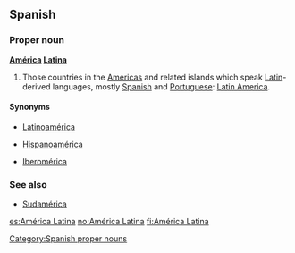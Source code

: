 ==Spanish==

===Proper noun===
'''[[América]] [[Latina]]'''
# Those countries in the [[Americas]] and related islands which speak [[Latin]]-derived languages, mostly [[Spanish]] and [[Portuguese]]: [[Latin America]].

====Synonyms====

*{{italbrac|Including all Romance languages}} [[Latinoamérica]]
*{{italbrac|Hispanophone countries only}} [[Hispanoamérica]]
*{{italbrac|Spanish and Portuguese speaking countries only}} [[Iberomérica]]

===See also===
*[[Sudamérica]]

[[Category:Spanish proper nouns]]

[[es:América Latina]]
[[no:América Latina]]
[[fi:América Latina]]